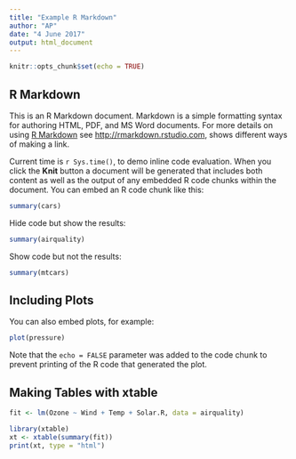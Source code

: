 ```yaml
---
title: "Example R Markdown"
author: "AP"
date: "4 June 2017"
output: html_document
---
```


```r
knitr::opts_chunk$set(echo = TRUE)
```

## R Markdown

This is an R Markdown document. Markdown is a simple formatting syntax for authoring HTML, PDF, and MS Word documents. For more details on using [R Markdown](http://rmarkdown.rstudio.com) see <http://rmarkdown.rstudio.com>, shows different ways of making a link.

Current time is `r Sys.time()`, to demo inline code evaluation. When you click the **Knit** button a document will be generated that includes both content as well as the output of any embedded R code chunks within the document. You can embed an R code chunk like this:

```r
summary(cars)
```

Hide code but show the results:
```r
summary(airquality)
```

Show code but not the results:
```r
summary(mtcars)
```

## Including Plots

You can also embed plots, for example:

```r
plot(pressure)
```

Note that the `echo = FALSE` parameter was added to the code chunk to prevent printing of the R code that generated the plot.

## Making Tables with xtable

```r
fit <- lm(Ozone ~ Wind + Temp + Solar.R, data = airquality)
```

```r
library(xtable)
xt <- xtable(summary(fit))
print(xt, type = "html")
```
